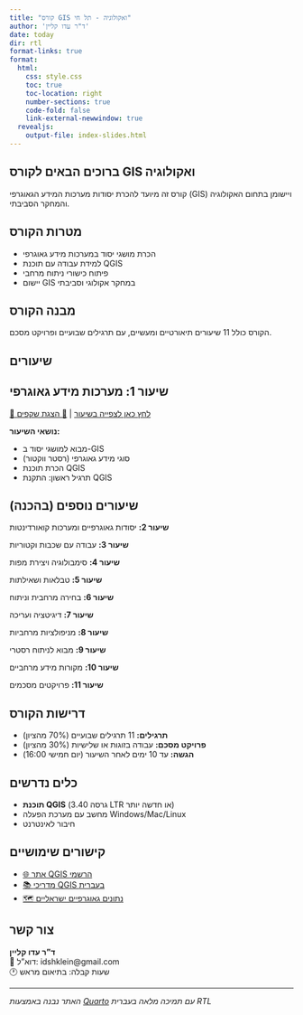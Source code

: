 ```yaml
---
title: "קורס GIS ואקולוגיה - תל חי"
author: 'ד"ר עדו קליין'
date: today
dir: rtl
format-links: true
format:
  html:
    css: style.css
    toc: true
    toc-location: right
    number-sections: true
    code-fold: false
    link-external-newwindow: true
  revealjs:
    output-file: index-slides.html
---
```




## ברוכים הבאים לקורס GIS ואקולוגיה

קורס זה מיועד להכרת יסודות מערכות המידע הגאוגרפי (GIS) ויישומן בתחום האקולוגיה והמחקר הסביבתי.

## מטרות הקורס

- הכרת מושגי יסוד במערכות מידע גאוגרפי
- למידת עבודה עם תוכנת QGIS
- פיתוח כישורי ניתוח מרחבי
- יישום GIS במחקר אקולוגי וסביבתי

## מבנה הקורס

הקורס כולל 11 שיעורים תיאורטיים ומעשיים, עם תרגילים שבועיים ופרויקט מסכם.

## שיעורים

::: {.callout-tip}
## שיעור 1: מערכות מידע גאוגרפי


[📖 לחץ כאן לצפייה בשיעור](class1.html) | [🎯 הצגת שקפים](class1-slides.html)


**נושאי השיעור:**

- מבוא למושגי יסוד ב-GIS
- סוגי מידע גאוגרפי (רסטר ווקטור) 
- הכרת תוכנת QGIS
- תרגיל ראשון: התקנת QGIS
:::


## שיעורים נוספים (בהכנה) {.smaller}
::: {.callout-note}
**שיעור 2:** יסודות גאוגרפיים ומערכות קואורדינטות

**שיעור 3:** עבודה עם שכבות וקטוריות

**שיעור 4:** סימבולוגיה ויצירת מפות

**שיעור 5:** טבלאות ושאילתות

**שיעור 6:** בחירה מרחבית וניתוח

**שיעור 7:** דיגיטציה ועריכה

**שיעור 8:** מניפולציות מרחביות

**שיעור 9:** מבוא לניתוח רסטרי

**שיעור 10:** מקורות מידע מרחביים

**שיעור 11:** פרויקטים מסכמים
:::



## דרישות הקורס

- **תרגילים:** 11 תרגילים שבועיים (70% מהציון)
- **פרויקט מסכם:** עבודה בזוגות או שלישיות (30% מהציון)
- **הגשה:** עד 10 ימים לאחר השיעור (יום חמישי 16:00)

## כלים נדרשים {.smaller}

::: {.incremental}
- **תוכנת QGIS** (גרסה 3.40 LTR או חדשה יותר)
- מחשב עם מערכת הפעלה Windows/Mac/Linux  
- חיבור לאינטרנט
:::

## קישורים שימושיים {.smaller}

::: {.incremental}
- [🌐 אתר QGIS הרשמי](https://www.qgis.org/)
- [📚 מדריכי QGIS בעברית](https://www.qgis.org/he/site/)
- [🗺️ נתונים גאוגרפיים ישראליים](https://www.gov.il/he/departments/topics/open-gis-data)
:::

## צור קשר

**ד"ר עדו קליין**  
📧 דוא"ל: idshklein@gmail.com  
🕐 שעות קבלה: בתיאום מראש

---

*האתר נבנה באמצעות [Quarto](https://quarto.org) עם תמיכה מלאה בעברית RTL*

